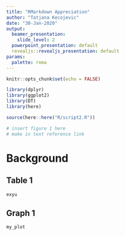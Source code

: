 ```yaml
---
title: "RMarkdown Appreciation"
author: "Tatjana Kecojevic"
date: "30-Jan-2020"
output: 
  beamer_presentation: 
    slide_level: 2
  powerpoint_presentation: default
  revealjs::revealjs_presentation: default
params:
  palette: roma
---
```


```r
knitr::opts_chunk$set(echo = FALSE)
```

```r
library(dplyr)
library(ggplot2)
library(DT)
library(here)
```

```r
source(here::here("R/script2.R"))
```

```r
# insert figure 1 here
# make in text reference link
```

# Background

## Table 1

```r
exyu
```

## Graph 1

```r
my_plot
```